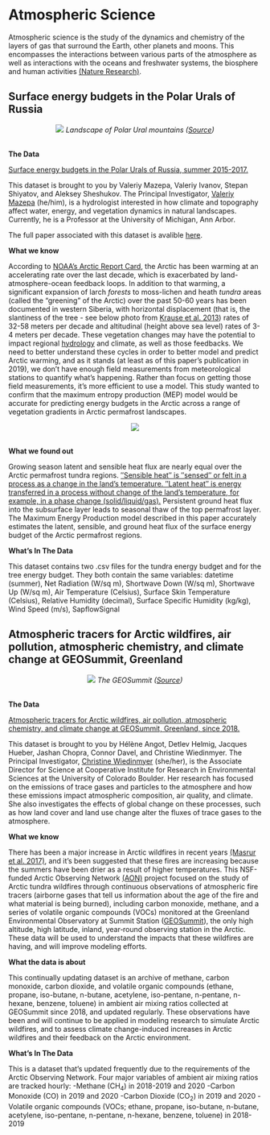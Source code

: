 # **Atmospheric Science** {-#atmo}

Atmospheric science is the study of the dynamics and chemistry of the layers of gas that surround the Earth, other planets and moons. This encompasses the interactions between various parts of the atmosphere as well as interactions with the oceans and freshwater systems, the biosphere and human activities [(Nature Research)](https://www.nature.com/subjects/atmospheric-science). 

## Surface energy budgets in the Polar Urals of Russia {-#atmo-section}

<center>
![](images/ural.jpg)
*Landscape of Polar Ural mountains ([Source](https://peakvisor.com/range/ural-mountains.html))*
</center>
<br>
<p>

**The Data**

[Surface energy budgets in the Polar Urals of Russia, summer 2015-2017.](https://arcticdata.io/catalog/view/doi:10.18739/A2C824D80)

This dataset is brought to you by Valeriy Mazepa, Valeriy Ivanov, Stepan Shiyatov, and Aleksey Sheshukov. The Principal Investigator, [Valeriy Mazepa](https://cee.engin.umich.edu/people/valeriy-ivanov/) (he/him), is a hydrologist interested in how climate and topography affect water, energy, and vegetation dynamics in natural landscapes. Currently, he is a Professor at the University of Michigan, Ann Arbor.

The full paper associated with this dataset is avalible [here](https://agupubs.onlinelibrary.wiley.com/doi/abs/10.1029/2019JD030650).

**What we know**

According to [NOAA's Arctic Report Card](https://arctic.noaa.gov/Report-Card/Report-Card-2020/ArtMID/7975/ArticleID/878/Surface-Air-Temperature), the Arctic has been warming at an accelerating rate over the last decade, which is exacerbated by land-atmosphere-ocean feedback loops. In addition to that warming, a significant expansion of larch *forests* to moss-lichen and heath *tundra* areas (called the "greening" of the Arctic) over the past 50-60 years has been documented in western Siberia, with horizontal displacement (that is, the slantiness of the tree - see below photo from [Krause et al. 2013](https://doi.org/10.1016/j.foreco.2013.03.048)) rates of 32-58 meters per decade and altitudinal (height above sea level) rates of 3-4 meters per decade. These vegetation changes may have the potential to impact regional [hydrology](https://www.usgs.gov/special-topic/water-science-school/science/what-hydrology) and climate, as well as those feedbacks. We need to better understand these cycles in order to better model and predict Arctic warming, and as it stands (at least as of this paper's publication in 2019), we don't have enough field measurements from meteorological stations to quantify what's happening. Rather than focus on getting those field measurements, it's more efficient to use a model. This study wanted to confirm that the maximum entropy production (MEP) model would be accurate for predicting energy budgets in the Arctic across a range of vegetation gradients in Arctic permafrost landscapes.

<center>
![](images/horizontaldisplacement.jpg)
</center>
<br>
<p>

**What we found out**

Growing season latent and sensible heat flux are nearly equal over the Arctic permafrost tundra regions. [″Sensible heat″ is ″sensed″ or felt in a process as a change in the land's temperature. ″Latent heat″ is energy transferred in a process without change of the land's temperature, for example, in a phase change (solid/liquid/gas).](https://en.wikipedia.org/wiki/Latent_heat#Usage) Persistent ground heat flux into the subsurface layer leads to seasonal thaw of the top permafrost layer. The Maximum Energy Production model described in this paper accurately estimates the latent, sensible, and ground heat flux of the surface energy budget of the Arctic permafrost regions.

**What's In The Data**

This dataset contains two .csv files for the tundra energy budget and for the tree energy budget. They both contain the same variables: datetime (summer), Net Radiation (W/sq m), Shortwave Down (W/sq m), Shortwave Up (W/sq m), Air Temperature (Celsius), Surface Skin Temperature (Celsius), Relative Humidity (decimal), Surface Specific Humidity (kg/kg), Wind Speed (m/s), SapflowSignal

## Atmospheric tracers for Arctic wildfires, air pollution, atmospheric chemistry, and climate change at GEOSummit, Greenland {-#section-two}

<center>
![](images/airgeo.jpg)
*The GEOSummit ([Source](https://www.geosummit.org/))*
</center>
<br>
<p>
**The Data**

[Atmospheric tracers for Arctic wildfires, air pollution, atmospheric chemistry, and climate change at GEOSummit, Greenland, since 2018.](https://arcticdata.io/catalog/view/urn%3Auuid%3A61c15d4d-5a8d-4ac7-82ae-7c1759b5b1ad)

This dataset is brought to you by Hélène Angot, Detlev Helmig, Jacques Hueber, Jashan Chopra, Connor Davel, and Christine Wiedinmyer. The Principal Investigator, [Christine Wiedinmyer](https://cires.colorado.edu/administration/christine-wiedinmyer) (she/her), is the Associate Director for Science at Cooperative Institute for Research in Environmental Sciences at the University of Colorado Boulder. Her research has focused on the emissions of trace gases and particles to the atmosphere and how these emissions impact atmospheric composition, air quality, and climate. She also investigates the effects of global change on these processes, such as how land cover and land use change alter the fluxes of trace gases to the atmosphere. 

**What we know**

There has been a major increase in Arctic wildfires in recent years [(Masrur et al. 2017)](https://doi.org/10.1088/1748-9326/aa9a76), and it's been suggested that these fires are increasing because the summers have been drier as a result of higher temperatures. This NSF-funded Arctic Observing Network [(AON)](https://www.nsf.gov/funding/pgm_summ.jsp?pims_id=503222) project focused on the study of Arctic tundra wildfires through continuous observations of atmospheric fire tracers (airborne gases that tell us information about the age of the fire and what material is being burned), including carbon monoxide, methane, and a series of volatile organic compounds (VOCs) monitored at the Greenland Environmental Observatory at Summit Station ([GEOSummit](https://www.geosummit.org/)), the only high altitude, high latitude, inland, year‐round observing station in the Arctic. These data will be used to understand the impacts that these wildfires are having, and will improve modeling efforts. 

**What the data is about**

This continually updating dataset is an archive of methane, carbon monoxide, carbon dioxide, and volatile organic compounds (ethane, propane, iso-butane, n-butane, acetylene, iso-pentane, n-pentane, n-hexane, benzene, toluene) in ambient air mixing ratios collected at GEOSummit since 2018, and updated regularly. These observations have been and will continue to be applied in modeling research to simulate Arctic wildfires, and to assess climate change-induced increases in Arctic wildfires and their feedback on the Arctic environment.

**What's In The Data**

This is a dataset that's updated frequently due to the requirements of the Arctic Observing Network. Four major variables of ambient air mixing ratios are tracked hourly:
-Methane (CH<sub>4</sub>) in 2018-2019 and 2020
-Carbon Monoxide (CO) in 2019 and 2020
-Carbon Dioxide (CO<sub>2</sub>) in 2019 and 2020
-Volatile organic compounds (VOCs; ethane, propane, iso-butane, n-butane, acetylene, iso-pentane, n-pentane, n-hexane, benzene, toluene) in 2018-2019